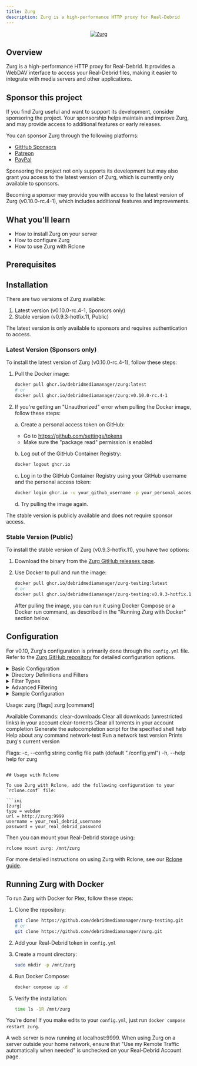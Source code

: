 ```yaml
---
title: Zurg
description: Zurg is a high-performance HTTP proxy for Real-Debrid
---
```



<div align="center">
    <a href="https://github.com/debridmediamanager/zurg-testing">
        <img alt="Zurg" src="/img/zurg/zurg.png"></img>
    </a>
</div>

## Overview

Zurg is a high-performance HTTP proxy for Real-Debrid. It provides a WebDAV interface to access your Real-Debrid files, making it easier to integrate with media servers and other applications.

## Sponsor this project

If you find Zurg useful and want to support its development, consider sponsoring the project. Your sponsorship helps maintain and improve Zurg, and may provide access to additional features or early releases.

You can sponsor Zurg through the following platforms:

- [GitHub Sponsors](https://github.com/sponsors/debridmediamanager)
- [Patreon](https://patreon.com/debridmediamanager)
- [PayPal](https://paypal.me/yowmamasita)

Sponsoring the project not only supports its development but may also grant you access to the latest version of Zurg, which is currently only available to sponsors.

<Callout type="info">
  Becoming a sponsor may provide you with access to the latest version of Zurg (v0.10.0-rc.4-1), which includes additional features and improvements.
</Callout>

## What you'll learn

- How to install Zurg on your server
- How to configure Zurg
- How to use Zurg with Rclone

## Prerequisites

<Cards>
    <Card
        href="/404"
        title="Linux"
        description="Since this guide is for Linux, you need to have a Linux server"
    />
    <Card
        href="/404"
        title="Real-Debrid Account"
        description="A valid Real-Debrid account is required"
    />
    <Card
        href="/404"
        title="Docker"
        description="Docker is required to run Zurg in a containerized environment"
    />
</Cards>

## Installation

There are two versions of Zurg available:

1. Latest version (v0.10.0-rc.4-1, Sponsors only)
2. Stable version (v0.9.3-hotfix.11, Public)

<Callout type="info">
  The latest version is only available to sponsors and requires authentication to access.
</Callout>

### Latest Version (Sponsors only)

To install the latest version of Zurg (v0.10.0-rc.4-1), follow these steps:

1. Pull the Docker image:
   ```bash
   docker pull ghcr.io/debridmediamanager/zurg:latest
   # or
   docker pull ghcr.io/debridmediamanager/zurg:v0.10.0-rc.4-1
   ```

2. If you're getting an "Unauthorized" error when pulling the Docker image, follow these steps:

   a. Create a personal access token on GitHub:
      - Go to https://github.com/settings/tokens
      - Make sure the "package read" permission is enabled
   
   b. Log out of the GitHub Container Registry:
   ```bash
   docker logout ghcr.io
   ```

   c. Log in to the GitHub Container Registry using your GitHub username and the personal access token:
   ```bash
   docker login ghcr.io -u your_github_username -p your_personal_access_token
   ```

   d. Try pulling the image again.

<Callout type="info">
  The stable version is publicly available and does not require sponsor access.
</Callout>

### Stable Version (Public)

To install the stable version of Zurg (v0.9.3-hotfix.11), you have two options:

1. Download the binary from the [Zurg GitHub releases page](https://github.com/debridmediamanager/zurg-testing/releases).

2. Use Docker to pull and run the image:

   ```bash
   docker pull ghcr.io/debridmediamanager/zurg-testing:latest
   # or
   docker pull ghcr.io/debridmediamanager/zurg-testing:v0.9.3-hotfix.11
   ```

   After pulling the image, you can run it using Docker Compose or a Docker run command, as described in the "Running Zurg with Docker" section below.


## Configuration

For v0.10, Zurg's configuration is primarily done through the `config.yml` file. Refer to the [Zurg GitHub repository](https://github.com/debridmediamanager/zurg-testing/wiki/Config-v0.10) for detailed configuration options.

<details>
<summary>Basic Configuration</summary>

```yaml
zurg: v1
token: YOUR_RD_API_TOKEN

enable_repair: true
rar_action: extract
addl_playable_extensions:
  - mp3
  - flac

cache_network_test_results: true

on_library_update: |
  for arg in "$@"
  do
      echo "detected update on: $arg"
  done

auto_analyze_new_torrents: true
```

- `zurg`: Configuration version (currently v1)
- `token`: Your Real-Debrid API token
- `enable_repair`: Enable automatic torrent repair
- `rar_action`: Action for RAR files (extract, delete, or none)
- `addl_playable_extensions`: Additional file extensions to consider playable
- `cache_network_test_results`: Cache network test results
- `on_library_update`: Script to run when the library is updated
- `auto_analyze_new_torrents`: Analyze new torrents for media info

</details>

<details>
<summary>Directory Definitions and Filters</summary>

```yaml
directories:
  anime:
    group: media
    group_order: 10
    filters:
      - and:
        - has_episodes: true
        - any_file_inside_regex: /^\[/
        - any_file_inside_not_regex: /s\d\de\d\d/i

  shows:
    group: media
    group_order: 20
    filters:
      - has_episodes: true

  movies:
    group: media
    group_order: 30
    only_show_the_biggest_file: true
    filters:
      - regex: /.*/

  "4k english shows":
    filters:
      - and:
        - media_info_with_audio_language: eng
        - media_info_resolution: 4k
        - has_episodes: true

  # ... more directory definitions ...
```

Each directory can have:
- `group`: Categorizes directories
- `group_order`: Prioritizes directories within the same group
- `filters`: Conditions to determine which torrents belong in this directory
- `only_show_the_biggest_file`: Show only the largest file in the torrent

</details>

<details>
<summary>Filter Types</summary>

- `regex`, `contains`, `contains_strict`: Filter by torrent name
- `not_regex`, `not_contains`, `not_contains_strict`: Exclude torrents
- `size_gte`, `size_lte`: Filter by torrent size
- `any_file_inside_*`: Apply filtering to file names within the torrent
- `has_episodes`: Detect torrents containing episode sequences
- `is_music`: Detect music torrents
- `media_info_*`: Filter by media information (resolution, bit rate, duration, languages)

</details>

<details>
<summary>Advanced Filtering</summary>

Use nested `and` and `or` to create complex filter logic:

```yaml
filters:
  - and:
      - contains: keyword1
      - not_contains: keyword2
  - or:
      - contains_strict: Keyword3
      - any_file_inside_regex: /pattern/i
```

</details>

<details>
<summary>Sample Configuration</summary>

Here's a more detailed sample configuration:

```yaml
# Zurg configuration version
zurg: v1
token: YOUR_RD_API_TOKEN # https://real-debrid.com/apitoken

# Each token in RD allows some amount of bandwidth daily
# If you need to go over past this limit (e.g. Plex extensive analysis)
# you can buy a new RD account and specify the token here
# download_tokens:
# - ANOTHER_RD_API_TOKEN
# - ANOTHER_RD_API_TOKEN_2

# Do not change this if you are running it inside a docker container
# host: "[::]"
# port: 9999

# You can protect your zurg server with username+password auth
# username: yowmamasita
# password: 1234

# You can proxy all zurg requests like this:
# proxy: "http://[username:password@]host:port"
# proxy: "https://[username:password@]host:port"
# proxy: "socks5://[username:password@]host:port"

# BEWARE! THERE CAN ONLY BE 1 INSTANCE OF ZURG THAT SHOULD REPAIR YOUR TORRENTS
enable_repair: true
# Action to take when encountering RAR files (extract, delete, or none)
rar_action: extract
# Add file extensions that you want to be considered playable and extracted from rar's (not moved to the unplayable directory)
addl_playable_extensions:
- mp3
- flac

# How often should zurg look for broken torrents and repair them?
# repair_every_mins: 60

# How often should zurg remount all your downloads?
# downloads_every_mins: 720

# How often should zurg dump your zurgtorrent files to the dump folder?
# dump_torrents_every_mins: 1440

# RD API timeout setting
# api_timeout_secs: 60

# RD download timeout setting
# download_timeout_secs: 10

# API response failures until considered failed
# retries_until_failed: 2

# Every time zurg runs, it will do tests checking RD download servers reachability
# this setting saves the results in a file so it doesn't run every startup
cache_network_test_results: true

# This is useful for ensuring Plex adds your new content immediately
# Uncomment the next line for triggering a partial scan
# on_library_update: sh plex_update.sh "$@"
# on_library_update: '& C:\zurg\plex_udpdate.ps1 $args'
on_library_update: |
  for arg in "$@"
  do
      echo "detected update on: $arg"
  done

# In order to use media_info_* filters, your torrents need to be analyzed first
auto_analyze_new_torrents: true

# List of directory definitions and their filtering rules
directories:
  # Configuration for anime shows
  anime:
    group: media # directories on different groups have duplicates of the same torrent
    group_order: 10 # group order = priority, it defines who eats first on a group
    filters:
      - and: # you can use nested 'and' & 'or' conditions
        - has_episodes: true # intelligent detection of episode files inside a torrent
        - any_file_inside_regex: /^\[/ # usually anime starts with [ e.g. [SubsPlease]
        - any_file_inside_not_regex: /s\d\de\d\d/i # and usually anime doesn't use SxxExx

  shows:
    group: media
    group_order: 20
    filters:
      - has_episodes: true  # intelligent detection of episode files inside a torrent

  movies:
    group: media  # because anime, shows and movies are in the same group,
    group_order: 30 # and anime and shows has a lower group_order number than movies, all torrents that doesn't fall into the previous 2 will fall into movies
    only_show_the_biggest_file: true # let's not show the other files besides the movie itself
    filters:
      - regex: /.*/ # you cannot leave a directory without filters because it will not have any torrents in it

  # media info directories

  # when you use media_info filters group_order doesn't matter anymore
  # just make sure they are on unique groups
  # in future versions (0.10rc3+), you can opt to omit group completely

  "4k english shows":
    filters:
      - and:
        - media_info_with_audio_language: eng
        - media_info_resolution: 4k
        - has_episodes: true

  "4k foreign shows":
    filters:
      - and:
        - media_info_without_audio_language: eng
```
</details>

Usage:
  zurg [flags]
  zurg [command]

Available Commands:
  clear-downloads Clear all downloads (unrestricted links) in your account
  clear-torrents  Clear all torrents in your account
  completion      Generate the autocompletion script for the specified shell
  help            Help about any command
  network-test    Run a network test
  version         Prints zurg's current version

Flags:
  -c, --config string   config file path (default "./config.yml")
  -h, --help            help for zurg
```

## Usage with Rclone

To use Zurg with Rclone, add the following configuration to your `rclone.conf` file:

```ini
[zurg]
type = webdav
url = http://zurg:9999
username = your_real_debrid_username
password = your_real_debrid_password
```

Then you can mount your Real-Debrid storage using:

```bash
rclone mount zurg: /mnt/zurg
```

For more detailed instructions on using Zurg with Rclone, see our [Rclone guide](/docs/rclone).

## Running Zurg with Docker

To run Zurg with Docker for Plex, follow these steps:

1. Clone the repository:
   ```bash
   git clone https://github.com/debridmediamanager/zurg-testing.git
   # or
   git clone https://github.com/debridmediamanager/zurg.git
   ```

2. Add your Real-Debrid token in `config.yml`

3. Create a mount directory:
   ```bash
   sudo mkdir -p /mnt/zurg
   ```

4. Run Docker Compose:
   ```bash
   docker compose up -d
   ```

5. Verify the installation:
   ```bash
   time ls -1R /mnt/zurg
   ```

You're done! If you make edits to your `config.yml`, just run `docker compose restart zurg`.

<Callout type="info">
  A web server is now running at localhost:9999. When using Zurg on a server outside your home network, ensure that "Use my Remote Traffic automatically when needed" is unchecked on your Real-Debrid Account page.
</Callout>